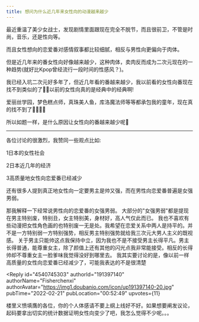 ```yaml
---
title: 想问为什么近几年来女性向的动漫越来越少
---
```



<Forum groupName="动画番剧" groupUrl="https://www.douban.com/group/596353/" archivedAt="2025-05-16T16:45:41.997Z">
  <Post
    id="260580357"
    title="想问为什么近几年来女性向的动漫越来越少"
    url="https://www.douban.com/group/topic/260580357/?_spm_id=MjE2MzcxMzM1"
    pubTime="2022-07-01"
    highlightUserId="191397140"
  >
最近重温了美少女战士，发现剧情里面跟现在完全不脱节，而且很前卫，不管是时尚，音乐，还是性向等。

而且女性想向的恋爱番对感情叙事都比较细腻，相反与男性向更偏向于肉体。

但是近几年来的番女性向好像越来越少，这种肉体，卖肉反而成为二次元现在的一种趋势(就好比Kpop曾经流行一段时间的性感风？)。

我已经入坑二次元好多年了，但近几年看的番越来越少，我以前看的女性向番现在找不到类似的了🤧🤧以前的女性向真的是经典中的经典啊!

爱丽丝学园，梦色糕点师，真珠美人鱼，库洛魔法师等等都承包我的童年，现在真的找不到了🤧🤧🤧🤧

所以如题一样，是什么原因让女性向的番越来越少呢🤧

------------------------------------------------------

各位讨论的很激烈，我赞同一些观点比如:

1日本的女性社会

2日本近几年的经济

3高质量地女性向恋爱番已经减少

还有很多人提到真正地女性向一定要男主是帅又强，而在男性向恋爱番普遍是女强男弱。

那我解释一下经常说男性向的恋爱番的女强男弱。
大部分的"女强男弱"都是提现在男主特别废，特别丑，女主特别美，身材好，高人气仅此而已。
我也不喜欢有些动漫把女性角色画的也特别废一无是处。我希望在恋爱关系中两人是持平的。并不是一方特别弱一方特别强势，相反男主特别强势就给我三次元大男人主义的既视感。
关于男主只能帅这点我保持中立，因为我也不是不接受男主长得平凡。男主长得普通，能尊重女主，除了颜值上还有其他的闪光点我非常能接受。相反的长得帅却不尊重女主一脸爹味我觉得没好到哪里去。
我其实要讨论的是，像以前一样高质量的女性向恋爱番已经减少了，可能我表达的不是很清楚

<Reply
  id="4540745303"
  authorId="191397140"
  authorName="Fisherchenxi"
  authorAvatar="https://img1.doubanio.com/icon/up191397140-20.jpg"
  pubTime="2022-02-21"
  pubLocation="00:52:49"
  upvotes={11}
>
楼里义愤填膺的各位，你的个人体感请不要上纲上线好不好。如果想要阐发议论，起码要拿出切实的统计数据证明女性向变少了吧，我怎么觉得不少呢。。。
</Reply>
  </Post>
</Forum>
